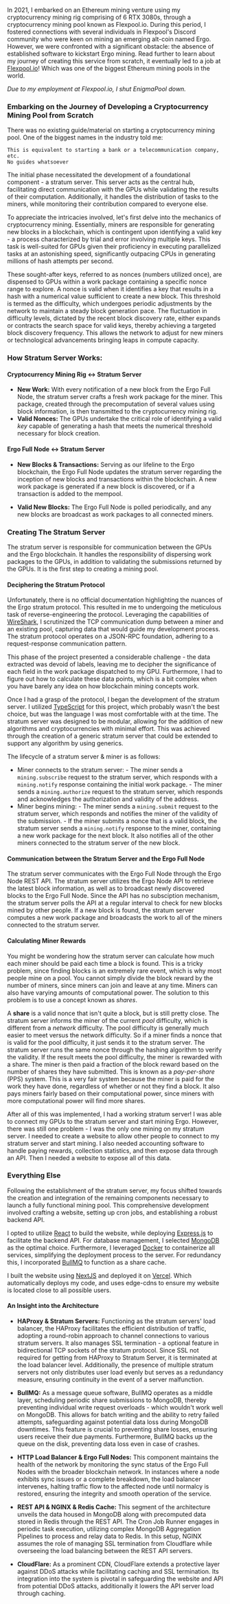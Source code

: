 
In 2021, I embarked on an Ethereum mining venture using my cryptocurrency mining rig comprising of 6 RTX 3080s, through a cryptocurrency mining pool known as Flexpool.io. During this period, I fostered connections with several individuals in Flexpool's Discord community who were keen on mining an emerging alt-coin named Ergo. However, we were confronted with a significant obstacle: the absence of established software to kickstart Ergo mining. Read further to learn about my journey of creating this service from scratch, it eventually led to a job at [Flexpool.io](https://flexpool.io)! Which was one of the biggest Ethereum mining pools in the world.

*Due to my employment at Flexpool.io, I shut EnigmaPool down.*

### Embarking on the Journey of Developing a Cryptocurrency Mining Pool from Scratch

There was no existing guide/material on starting a cryptocurrency mining pool. One of the biggest names in the industry told me:
```
This is equivalent to starting a bank or a telecommunication company, etc.
No guides whatsoever 
```
The initial phase necessitated the development of a foundational component - a stratum server. This server acts as the central hub, facilitating direct communication with the GPUs while validating the results of their computation. Additionally, it handles the distribution of tasks to the miners, while monitoring their contribution compared to everyone else.

To appreciate the intricacies involved, let's first delve into the mechanics of cryptocurrency mining. Essentially, miners are responsible for generating new blocks in a blockchain, which is contingent upon identifying a valid key - a process characterized by trial and error involving multiple keys. This task is well-suited for GPUs given their proficiency in executing parallelized tasks at an astonishing speed, significantly outpacing CPUs in generating millions of hash attempts per second.

These sought-after keys, referred to as nonces (numbers utilized once), are dispensed to GPUs within a work package containing a specific nonce range to explore. A nonce is valid when it identifies a key that results in a hash with a numerical value sufficient to create a new block. This threshold is termed as the difficulty, which undergoes periodic adjustments by the network to maintain a steady block generation pace. The fluctuation in difficulty levels, dictated by the recent block discovery rate, either expands or contracts the search space for valid keys, thereby achieving a targeted block discovery frequency. This allows the network to adjust for new miners or technological advancements bringing leaps in compute capacity.


### How Stratum Server Works:
<ArticleImage src="/article/enigmapool/stratum-server-communication-breakdown.png"/>

#### Cryptocurrency Mining Rig ↔ Stratum Server
- **New Work:** With every notification of a new block from the Ergo Full Node, the stratum server crafts a fresh work package for the miner. This package, created through the precomputation of several values using block information, is then transmitted to the cryptocurrency mining rig.
- **Valid Nonces:** The GPUs undertake the critical role of identifying a valid *key* capable of generating a hash that meets the numerical threshold necessary for block creation.

#### Ergo Full Node ↔ Stratum Server
- **New Blocks & Transactions:** Serving as our lifeline to the Ergo blockchain, the Ergo Full Node updates the stratum server regarding the inception of new blocks and transactions within the blockchain. A new work package is generated if a new block is discovered, or if a transaction is added to the mempool.

- **Valid New Blocks:** The Ergo Full Node is polled periodically, and any new blocks are broadcast as work packages to all connected miners.

### Creating The Stratum Server
The stratum server is responsible for communication between the GPUs and the Ergo blockchain. It handles the responsibility of dispersing work packages to the GPUs, in addition to validating the submissions returned by the GPUs. It is the first step to creating a mining pool.

#### Deciphering the Stratum Protocol
Unfortunately, there is no official documentation highlighting the nuances of the Ergo stratum protocol. This resulted in me to undergoing the meticulous task of reverse-engineering the protocol. Leveraging the capabilities of [WireShark](https://www.wireshark.org/), I scrutinized the TCP communication dump between a miner and an existing pool, capturing data that would guide my development process. The stratum protocol operates on a JSON-RPC foundation, adhering to a request-response communication pattern. 

This phase of the project presented a considerable challenge - the data extracted was devoid of labels, leaving me to decipher the significance of each field in the work package dispatched to my GPU. Furthermore, I had to figure out how to calculate these data points, which is a bit complex when you have barely any idea on how blockchain mining concepts work.

Once I had a grasp of the protocol, I began the development of the stratum server. I utilized [TypeScript](https://www.typescriptlang.org/) for this project, which probably wasn't the best choice, but was the language I was most comfortable with at the time. The stratum server was designed to be modular, allowing for the addition of new algorithms and cryptocurrencies with minimal effort. This was achieved through the creation of a generic stratum server that could be extended to support any algorithm by using generics. 

The lifecycle of a stratum server & miner is as follows: <br/>
- Miner connects to the stratum server:
      - The miner sends a `mining.subscribe` request to the stratum server, which responds with a `mining.notify` response containing the initial work package.
      - The miner sends a `mining.authorize` request to the stratum server, which responds and acknowledges the authorization and validity of the address.
- Miner begins mining:
      - The miner sends a `mining.submit` request to the stratum server, which responds and notifies the miner of the validity of the submission.
      - If the miner submits a nonce that is a valid block, the stratum server sends a `mining.notify` response to the miner, containing a new work package for the next block. It also notifies all of the other miners connected to the stratum server of the new block.

#### Communication between the Stratum Server and the Ergo Full Node
The stratum server communicates with the Ergo Full Node through the Ergo Node REST API. The stratum server utilizes the Ergo Node API to retrieve the latest block information, as well as to broadcast newly discovered blocks to the Ergo Full Node. Since the API has no subsciption mechanism, the stratum server polls the API at a regular interval to check for new blocks mined by other people. If a new block is found, the stratum server computes a new work package and broadcasts the work to all of the miners connected to the stratum server.

#### Calculating Miner Rewards
You might be wondering how the stratum server can calculate how much each miner should be paid each time a block is found.
This is a tricky problem, since finding blocks is an extremely rare event, which is why most people mine on a pool. You cannot simply divide the block reward by the number of miners, since miners can join and leave at any time. Miners can also have varying amounts of computational power. The solution to this problem is to use a concept known as *shares*.

 A **share** is a valid nonce that isn't quite a block, but is still pretty close. The stratum server informs the miner of the current *pool* difficulty, which is different from a *network* difficulty. The pool difficulty is generally much easier to meet versus the network difficulty. So if a miner finds a nonce that is valid for the pool difficulty, it just sends it to the stratum server. The stratum server runs the same nonce through the hashing algorithm to verify the validity. If the result meets the pool difficulty, the miner is rewarded with a share. The miner is then paid a fraction of the block reward based on the number of shares they have submitted. This is known as a *pay-per-share* (PPS) system. This is a very fair system because the miner is paid for the work they have done, regardless of whether or not they find a block. It also pays miners fairly based on their computational power, since miners with more computational power will find more shares.

After all of this was implemented, I had a working stratum server! I was able to connect my GPUs to the stratum server and start mining Ergo. However, there was still one problem - I was the only one mining on my stratum server. I needed to create a website to allow other people to connect to my stratum server and start mining. I also needed accounting software to handle paying rewards, collection statistics, and then expose data through an API. Then I needed a website to expose all of this data.


### Everything Else

Following the establishment of the stratum server, my focus shifted towards the creation and integration of the remaining components necessary to launch a fully functional mining pool. This comprehensive development involved crafting a website, setting up cron jobs, and establishing a robust backend API. 

I opted to utilize [React](https://reactjs.org/) to build the website, while deploying [Express.js](https://expressjs.com/) to facilitate the backend API. For database management, I selected [MongoDB](https://www.mongodb.com/) as the optimal choice. Furthermore, I leveraged [Docker](https://www.docker.com/) to containerize all services, simplifying the deployment process to the server. For redundancy this, I incorporated [BullMQ](https://docs.bullmq.io/) to function as a share cache.

I built the website using [NextJS](https://nextjs.org/) and deployed it on [Vercel](https://vercel.com/). Which automatically deploys my code, and uses edge-cdns to ensure my website is located close to all possible users.

#### An Insight into the Architecture
<ArticleImage src="/article/enigmapool/architecture-breakdown.png"/>

- **HAProxy & Stratum Servers:** Functioning as the stratum servers' load balancer, the HAProxy facilitates the efficient distribution of traffic, adopting a round-robin approach to channel connections to various stratum servers. It also manages SSL termination - a optional feature in bidirectional TCP sockets of the stratum protocol. Since SSL not required for getting from HAProxy to Stratum Server, it is terminated at the load balancer level. Additionally, the presence of multiple stratum servers not only distributes user load evenly but serves as a redundancy measure, ensuring continuity in the event of a server malfunction.
  
- **BullMQ:** As a message queue software, BullMQ operates as a middle layer, scheduling periodic share submissions to MongoDB, thereby preventing individual write request overloads - which wouldn't work well on MongoDB. This allows for batch writing and the ability to retry failed attempts, safeguarding against potential data loss during MongoDB downtimes. This feature is crucial to preventing share losses, ensuring users receive their due payments. Furthermore, BullMQ backs up the queue on the disk, preventing data loss even in case of crashes.

- **HTTP Load Balancer & Ergo Full Nodes:** This component maintains the health of the network by monitoring the sync status of the Ergo Full Nodes with the broader blockchain network. In instances where a node exhibits sync issues or a complete breakdown, the load balancer intervenes, halting traffic flow to the affected node until normalcy is restored, ensuring the integrity and smooth operation of the service.

- **REST API & NGINX & Redis Cache:** This segment of the architecture unveils the data housed in MongoDB along with precomputed data stored in Redis through the REST API. The Cron Job Runner engages in periodic task execution, utilizing complex MongoDB Aggregation Pipelines to process and relay data to Redis. In this setup, NGINX assumes the role of managing SSL termination from Cloudflare while overseeing the load balancing between the REST API servers.

- **CloudFlare:** As a prominent CDN, CloudFlare extends a protective layer against DDoS attacks while facilitating caching and SSL termination. Its integration into the system is pivotal in safeguarding the website and API from potential DDoS attacks, additionally it lowers the API server load through caching.